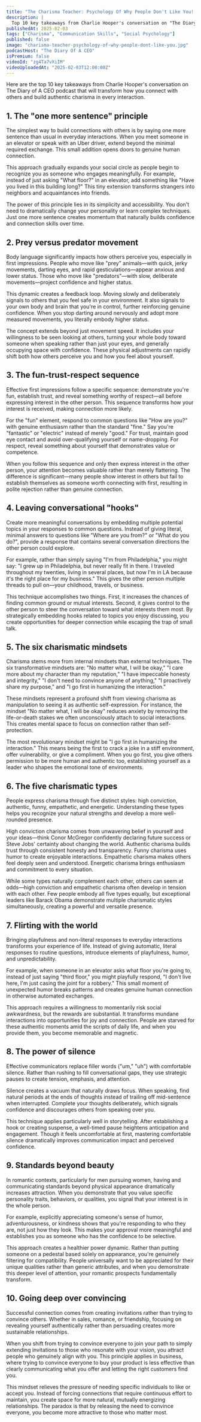 ```yaml
---
title: "The Charisma Teacher: Psychology Of Why People Don't Like You! People Are Attracted To These Traits!"
description: |
  Top 10 key takeaways from Charlie Hooper's conversation on "The Diary of A CEO" podcast that will transform how you connect with others and build authentic charisma in every interaction.
publishedAt: 2025-02-03
tags: ["Charisma", "Communication Skills", "Social Psychology"]
published: false
image: "charisma-teacher-psychology-of-why-people-dont-like-you.jpg"
podcastHost: "The Diary Of A CEO"
isPremium: false
videoId: "zg4Ta7vXiIM"
videoUploadedAt: "2025-02-03T12:00:00Z"
---
```



<PodcastSummaryPageLayout frontmatter={frontmatter}>

Here are the top 10 key takeaways from Charlie Hooper's conversation on The Diary of A CEO podcast that will transform how you connect with others and build authentic charisma in every interaction.

## 1. The "one more sentence" principle

The simplest way to build connections with others is by saying one more sentence than usual in everyday interactions. When you meet someone in an elevator or speak with an Uber driver, extend beyond the minimal required exchange. This small addition opens doors to genuine human connection.

This approach gradually expands your social circle as people begin to recognize you as someone who engages meaningfully. For example, instead of just asking "What floor?" in an elevator, add something like "Have you lived in this building long?" This tiny extension transforms strangers into neighbors and acquaintances into friends.

The power of this principle lies in its simplicity and accessibility. You don't need to dramatically change your personality or learn complex techniques. Just one more sentence creates momentum that naturally builds confidence and connection skills over time.

## 2. Prey versus predator movement

Body language significantly impacts how others perceive you, especially in first impressions. People who move like "prey" animals—with quick, jerky movements, darting eyes, and rapid gesticulations—appear anxious and lower status. Those who move like "predators"—with slow, deliberate movements—project confidence and higher status.

This dynamic creates a feedback loop. Moving slowly and deliberately signals to others that you feel safe in your environment. It also signals to your own body and brain that you're in control, further reinforcing genuine confidence. When you stop darting around nervously and adopt more measured movements, you literally embody higher status.

The concept extends beyond just movement speed. It includes your willingness to be seen looking at others, turning your whole body toward someone when speaking rather than just your eyes, and generally occupying space with confidence. These physical adjustments can rapidly shift both how others perceive you and how you feel about yourself.

## 3. The fun-trust-respect sequence

Effective first impressions follow a specific sequence: demonstrate you're fun, establish trust, and reveal something worthy of respect—all before expressing interest in the other person. This sequence transforms how your interest is received, making connection more likely.

For the "fun" element, respond to common questions like "How are you?" with genuine enthusiasm rather than the standard "fine." Say you're "fantastic" or "electric" instead of merely "good." For trust, maintain good eye contact and avoid over-qualifying yourself or name-dropping. For respect, reveal something about yourself that demonstrates value or competence.

When you follow this sequence and only then express interest in the other person, your attention becomes valuable rather than merely flattering. The difference is significant—many people show interest in others but fail to establish themselves as someone worth connecting with first, resulting in polite rejection rather than genuine connection.

## 4. Leaving conversational "hooks"

Create more meaningful conversations by embedding multiple potential topics in your responses to common questions. Instead of giving literal, minimal answers to questions like "Where are you from?" or "What do you do?", provide a response that contains several conversation directions the other person could explore.

For example, rather than simply saying "I'm from Philadelphia," you might say: "I grew up in Philadelphia, but never really fit in there. I traveled throughout my twenties, living in several places, but now I'm in LA because it's the right place for my business." This gives the other person multiple threads to pull on—your childhood, travels, or business.

This technique accomplishes two things. First, it increases the chances of finding common ground or mutual interests. Second, it gives control to the other person to steer the conversation toward what interests them most. By strategically embedding hooks related to topics you enjoy discussing, you create opportunities for deeper connection while escaping the trap of small talk.

## 5. The six charismatic mindsets

Charisma stems more from internal mindsets than external techniques. The six transformative mindsets are: "No matter what, I will be okay," "I care more about my character than my reputation," "I have impeccable honesty and integrity," "I don't need to convince anyone of anything," "I proactively share my purpose," and "I go first in humanizing the interaction."

These mindsets represent a profound shift from viewing charisma as manipulation to seeing it as authentic self-expression. For instance, the mindset "No matter what, I will be okay" reduces anxiety by removing the life-or-death stakes we often unconsciously attach to social interactions. This creates mental space to focus on connection rather than self-protection.

The most revolutionary mindset might be "I go first in humanizing the interaction." This means being the first to crack a joke in a stiff environment, offer vulnerability, or give a compliment. When you go first, you give others permission to be more human and authentic too, establishing yourself as a leader who shapes the emotional tone of environments.

## 6. The five charismatic types

People express charisma through five distinct styles: high conviction, authentic, funny, empathetic, and energetic. Understanding these types helps you recognize your natural strengths and develop a more well-rounded presence.

High conviction charisma comes from unwavering belief in yourself and your ideas—think Conor McGregor confidently declaring future success or Steve Jobs' certainty about changing the world. Authentic charisma builds trust through consistent honesty and transparency. Funny charisma uses humor to create enjoyable interactions. Empathetic charisma makes others feel deeply seen and understood. Energetic charisma brings enthusiasm and commitment to every situation.

While some types naturally complement each other, others can seem at odds—high conviction and empathetic charisma often develop in tension with each other. Few people embody all five types equally, but exceptional leaders like Barack Obama demonstrate multiple charismatic styles simultaneously, creating a powerful and versatile presence.

## 7. Flirting with the world

Bringing playfulness and non-literal responses to everyday interactions transforms your experience of life. Instead of giving automatic, literal responses to routine questions, introduce elements of playfulness, humor, and unpredictability.

For example, when someone in an elevator asks what floor you're going to, instead of just saying "third floor," you might playfully respond, "I don't live here, I'm just casing the joint for a robbery." This small moment of unexpected humor breaks patterns and creates genuine human connection in otherwise automated exchanges.

This approach requires a willingness to momentarily risk social awkwardness, but the rewards are substantial. It transforms mundane interactions into opportunities for joy and connection. People are starved for these authentic moments amid the scripts of daily life, and when you provide them, you become memorable and magnetic.

## 8. The power of silence

Effective communicators replace filler words ("um," "uh") with comfortable silence. Rather than rushing to fill conversational gaps, they use strategic pauses to create tension, emphasis, and attention.

Silence creates a vacuum that naturally draws focus. When speaking, find natural periods at the ends of thoughts instead of trailing off mid-sentence when interrupted. Complete your thoughts deliberately, which signals confidence and discourages others from speaking over you.

This technique applies particularly well in storytelling. After establishing a hook or creating suspense, a well-timed pause heightens anticipation and engagement. Though it feels uncomfortable at first, mastering comfortable silence dramatically improves communication impact and perceived confidence.

## 9. Standards beyond beauty

In romantic contexts, particularly for men pursuing women, having and communicating standards beyond physical appearance dramatically increases attraction. When you demonstrate that you value specific personality traits, behaviors, or qualities, you signal that your interest is in the whole person.

For example, explicitly appreciating someone's sense of humor, adventurousness, or kindness shows that you're responding to who they are, not just how they look. This makes your approval more meaningful and establishes you as someone who has the confidence to be selective.

This approach creates a healthier power dynamic. Rather than putting someone on a pedestal based solely on appearance, you're genuinely filtering for compatibility. People universally want to be appreciated for their unique qualities rather than generic attributes, and when you demonstrate this deeper level of attention, your romantic prospects fundamentally transform.

## 10. Going deep over convincing

Successful connection comes from creating invitations rather than trying to convince others. Whether in sales, romance, or friendship, focusing on revealing yourself authentically rather than persuading creates more sustainable relationships.

When you shift from trying to convince everyone to join your path to simply extending invitations to those who resonate with your vision, you attract people who genuinely align with you. This principle applies in business, where trying to convince everyone to buy your product is less effective than clearly communicating what you offer and letting the right customers find you.

This mindset relieves the pressure of needing specific individuals to like or accept you. Instead of forcing connections that require continuous effort to maintain, you create space for more natural, mutually energizing relationships. The paradox is that by releasing the need to convince everyone, you become more attractive to those who matter most.

</PodcastSummaryPageLayout>
